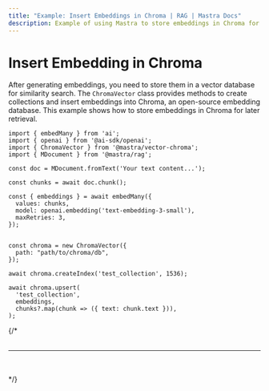 ```yaml
---
title: "Example: Insert Embeddings in Chroma | RAG | Mastra Docs"
description: Example of using Mastra to store embeddings in Chroma for similarity search.
---
```



# Insert Embedding in Chroma

After generating embeddings, you need to store them in a vector database for similarity search. The `ChromaVector` class provides methods to create collections and insert embeddings into Chroma, an open-source embedding database. This example shows how to store embeddings in Chroma for later retrieval.

```tsx copy
import { embedMany } from 'ai';
import { openai } from '@ai-sdk/openai';
import { ChromaVector } from '@mastra/vector-chroma';
import { MDocument } from '@mastra/rag';

const doc = MDocument.fromText('Your text content...');

const chunks = await doc.chunk();

const { embeddings } = await embedMany({
  values: chunks,
  model: openai.embedding('text-embedding-3-small'),
  maxRetries: 3,
});


const chroma = new ChromaVector({
  path: "path/to/chroma/db",
});

await chroma.createIndex('test_collection', 1536);

await chroma.upsert(
  'test_collection',
  embeddings,
  chunks?.map(chunk => ({ text: chunk.text })),
);
```
{/* 
<br />
<br />
<hr className="dark:border-[#404040] border-gray-300" />
<br />
<br />
<GithubLink link={'https://github.com/mastra-ai/mastra/blob/main/examples/basics/rag/insert-embedding-in-chroma'} /> */}
